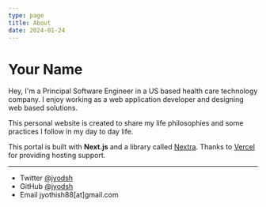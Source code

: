 ```yaml
---
type: page
title: About
date: 2024-01-24
---
```

# Your Name

Hey, I'm a Principal Software Engineer in a US based health care technology company. 
I enjoy working as a web application developer and designing web based solutions.

This personal website is created to share my life philosophies and some practices I follow in my day to day life.

This portal is built with **Next.js** and a library called [Nextra](https://nextra.vercel.app/). 
Thanks to [Vercel](https://vercel.com/) for providing hosting support.

---

- Twitter [@jyodsh](https://twitter.com/jyodsh)
- GitHub [@jyodsh](https://github.com/jyodsh)
- Email jyothish88[at]gmail.com

